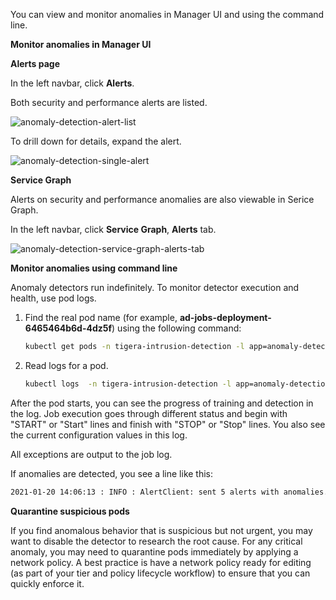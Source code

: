 
You can view and monitor anomalies in Manager UI and using the command line. 

**Monitor anomalies in Manager UI**

**Alerts page**

In the left navbar, click **Alerts**. 

Both security and performance alerts are listed. 

![anomaly-detection-alert-list]({{site.baseurl}}/images/anomaly-detecton-alert-list.png)

To drill down for details, expand the alert. 

![anomaly-detection-single-alert]({{site.baseurl}}/images/anomaly-detection-single-alert.png)

**Service Graph**

Alerts on security and performance anomalies are also viewable in Serice Graph.

In the left navbar, click **Service Graph**, **Alerts** tab.

![anomaly-detection-service-graph-alerts-tab]({{site.baseurl}}/images/anomaly-detection-service-graph-alerts-tab.png)

**Monitor anomalies using command line**

Anomaly detectors run indefinitely. To monitor detector execution and health, use pod logs. 

1. Find the real pod name (for example, **ad-jobs-deployment-6465464b6d-4dz5f**) using the following command:

    ```bash
    kubectl get pods -n tigera-intrusion-detection -l app=anomaly-detection
    ```

1. Read logs for a pod.

    ```bash
    kubectl logs  -n tigera-intrusion-detection -l app=anomaly-detection
    ```

After the pod starts, you can see the progress of training and detection in the log. Job execution goes through different status and begin with "START" or "Start" lines and finish with "STOP" or "Stop" lines. You also see the current configuration values in this log.

All exceptions are output to the job log.

If anomalies are detected, you see a line like this:

```bash
2021-01-20 14:06:13 : INFO : AlertClient: sent 5 alerts with anomalies.
```

**Quarantine suspicious pods**

If you find anomalous behavior that is suspicious but not urgent, you may want to disable the detector to research the root cause. For any critical anomaly, you may need to quarantine pods immediately by applying a network policy. A best practice is have a network policy ready for editing (as part of your tier and policy lifecycle workflow) to ensure that you can quickly enforce it. 